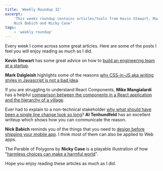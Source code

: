 ```yaml
---
title: 'Weekly Roundup 32'
excerpt:
    'This weeks roundup contains articles/tools from Kevin Stewart, Mark Dalgleish, Mike Mangialardi, Al Tenhundfeld,
    Nick Babich and Nicky Case'
tags:
    - 'weekly roundup'
---
```


Every week I come across some great articles. Here are some of the posts I feel you will enjoy reading as much as I did.

**Kevin Stewart** has some great advice on how to
[build an engineering team at a startup](https://increment.com/teams/how-to-build-a-startup-engineering-team/).

**Mark Dalgleish** highlights some of the reasons
[why CSS-in-JS aka writing styles in Javascript is not a bad idea](https://medium.com/seek-blog/a-unified-styling-language-d0c208de2660).

If you are struggling to understand React Components, **Mike Mangialardi** has a helpful
[comparison between the components in a React application and the hierarchy of a village](https://medium.com/coding-artist/how-pure-css-images-helped-me-understand-react-components-3ad7b05051b0).

Ever had to explain to a non-technical stakeholder
[why what should have been a single line change took so long](https://www.simplethread.com/dear-client-heres-why-that-change-took-so-long/)?
**Al Tenhundfeld** has an excellent writeup which shows how you can communicate the reason.

**Nick Babich** reminds you of the things that you need to
[design before shipping your mobile app](https://uxplanet.org/30-things-we-often-forget-when-designing-mobile-apps-ae30cc3b2c6b).
I think most of them can also be applied to Web apps.

The Parable of Polygons by **Nicky Case** is a playable illustration of how
"[harmless choices can make a harmful world](https://ncase.me/polygons/https://ncase.me/polygons/)".

Hope you enjoy reading these articles as much as I did.
